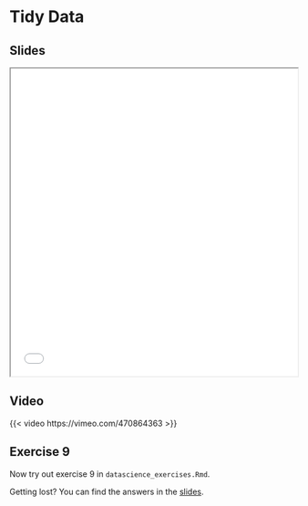 # Tidy Data

## Slides

```{=html}
<iframe class="slide-deck" src="slides/slides_tidyverse.html#tidy-data" title="Tidy data" width="100%" height="540"></iframe>
```


## Video

{{< video https://vimeo.com/470864363 >}}

## Exercise 9

Now try out exercise 9 in `datascience_exercises.Rmd`. 

::: {.callout-tip}
Getting lost? You can find the answers in the [slides](slides/slides_tidyverse.html#answer-exercise-9).
:::